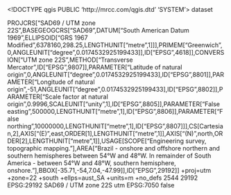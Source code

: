 <!DOCTYPE qgis PUBLIC 'http://mrcc.com/qgis.dtd' 'SYSTEM'>
<qgis version="3.42.2-Münster">
  <identifier></identifier>
  <parentidentifier></parentidentifier>
  <language></language>
  <type>dataset</type>
  <title></title>
  <abstract></abstract>
  <links/>
  <dates/>
  <fees></fees>
  <encoding></encoding>
  <crs>
    <spatialrefsys nativeFormat="Wkt">
      <wkt>PROJCRS["SAD69 / UTM zone 22S",BASEGEOGCRS["SAD69",DATUM["South American Datum 1969",ELLIPSOID["GRS 1967 Modified",6378160,298.25,LENGTHUNIT["metre",1]]],PRIMEM["Greenwich",0,ANGLEUNIT["degree",0.0174532925199433]],ID["EPSG",4618]],CONVERSION["UTM zone 22S",METHOD["Transverse Mercator",ID["EPSG",9807]],PARAMETER["Latitude of natural origin",0,ANGLEUNIT["degree",0.0174532925199433],ID["EPSG",8801]],PARAMETER["Longitude of natural origin",-51,ANGLEUNIT["degree",0.0174532925199433],ID["EPSG",8802]],PARAMETER["Scale factor at natural origin",0.9996,SCALEUNIT["unity",1],ID["EPSG",8805]],PARAMETER["False easting",500000,LENGTHUNIT["metre",1],ID["EPSG",8806]],PARAMETER["False northing",10000000,LENGTHUNIT["metre",1],ID["EPSG",8807]]],CS[Cartesian,2],AXIS["(E)",east,ORDER[1],LENGTHUNIT["metre",1]],AXIS["(N)",north,ORDER[2],LENGTHUNIT["metre",1]],USAGE[SCOPE["Engineering survey, topographic mapping."],AREA["Brazil - onshore and offshore northern and southern hemispheres between 54°W and 48°W. In remainder of South America - between 54°W and 48°W, southern hemisphere, onshore."],BBOX[-35.71,-54,7.04,-47.99]],ID["EPSG",29192]]</wkt>
      <proj4>+proj=utm +zone=22 +south +ellps=aust_SA +units=m +no_defs</proj4>
      <srsid>2544</srsid>
      <srid>29192</srid>
      <authid>EPSG:29192</authid>
      <description>SAD69 / UTM zone 22S</description>
      <projectionacronym>utm</projectionacronym>
      <ellipsoidacronym>EPSG:7050</ellipsoidacronym>
      <geographicflag>false</geographicflag>
    </spatialrefsys>
  </crs>
  <extent/>
</qgis>
